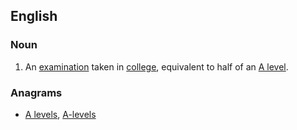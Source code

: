 ==English==
{{wikipedia}}
===Noun===
{{en-noun|head=[[A]] [[level|Level]]}}

# {{British}} An [[examination]] taken in [[college]], equivalent to half of an [[A level]].

===Anagrams===
* [[A levels#English|A levels]], [[A-levels#English|A-levels]]